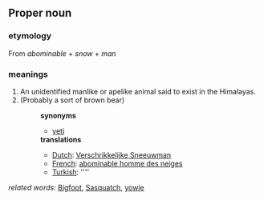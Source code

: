 ==Proper noun==
===etymology===
From ''abominable'' + ''snow'' + ''man''
===meanings===
#An unidentified manlike or apelike animal said to exist in the Himalayas.
#(Probably a sort of brown bear)
#:'''synonyms'''
#:*[[yeti]]
#:'''translations'''
#:*[[Dutch]]: [[Verschrikkelijke Sneeuwman]]
#:*[[French]]: [[abominable homme des neiges]]
#:*[[Turkish]]: [[]]''''
''related words:'' [[Bigfoot]], [[Sasquatch]], [[yowie]]